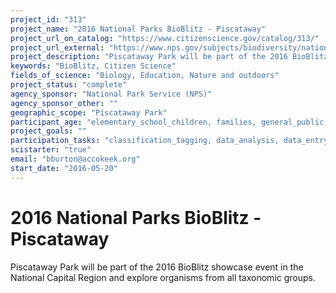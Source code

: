 ```yaml
---
project_id: "313"
project_name: "2016 National Parks BioBlitz - Piscataway"
project_url_on_catalog: "https://www.citizenscience.gov/catalog/313/"
project_url_external: "https://www.nps.gov/subjects/biodiversity/national-parks-bioblitz.htm"
project_description: "Piscataway Park will be part of the 2016 BioBlitz showcase event in the National Capital Region and explore organisms from all taxonomic groups."
keywords: "BioBlitz, Citizen Science"
fields_of_science: "Biology, Education, Nature and outdoors"
project_status: "complete"
agency_sponsor: "National Park Service (NPS)"
agency_sponsor_other: ""
geographic_scope: "Piscataway Park"
participant_age: "elementary_school_children, families, general_public, middle_school_children, targeted_group, teens"
project_goals: ""
participation_tasks: "classification_tagging, data_analysis, data_entry, finding_entities, identification, learning, observation, site_selection_description, specimen_sample_collection"
scistarter: "true"
email: "bburton@accokeek.org"
start_date: "2016-05-20"
---
```


# 2016 National Parks BioBlitz - Piscataway

Piscataway Park will be part of the 2016 BioBlitz showcase event in the National Capital Region and explore organisms from all taxonomic groups.
